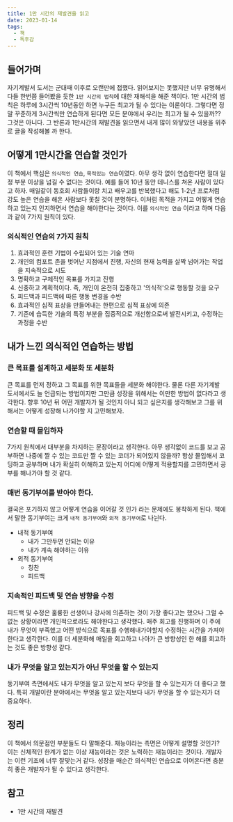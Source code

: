 ```yaml
---
title: 1만 시간의 재발견을 읽고
date: 2023-01-14
tags:
  - 책
  - 독후감
---
```


## 들어가며

자기계발서 도서는 군대때 이후로 오랜만에 접했다. 읽어보지는 못했지만 너무 유명해서 다들 한번쯤 들어봤을 듯한 `1만 시간의 법칙`에 대한 재해석을 해준 책이다. 1만 시간의 법칙은 하루에 3시간씩 10년동안 하면 누구든 최고가 될 수 있다는 이론이다. 그렇다면 정말 꾸준하게 3시간씩만 연습하게 된다면 모든 분야에서 우리는 최고가 될 수 있을까?? 그것은 아니다. 그 반론과 1만시간의 재발견을 읽으면서 내게 많이 와닿았던 내용을 위주로 글을 작성해볼 까 한다.

## 어떻게 1만시간을 연습할 것인가

이 책에서 핵심은 `의식적인 연습`, `목적있는 연습`이였다. 아무 생각 없이 연습한다면 절대 일정 부분 이상을 넘길 수 없다는 것이다. 예를 들어 10년 동안 테니스를 쳐온 사람이 있다고 하자. 매일같이 동호회 사람들이랑 치고 배우고를 반복했다고 해도 1-2년 프로처럼 강도 높은 연습을 해온 사람보다 못칠 것이 분명하다. 이처럼 목적을 가지고 어떻게 연습하고 있는지 인지하면서 연습을 해야한다는 것이다. 이를 `의식적인 연습` 이라고 하며 다음과 같이 7가지 원칙이 있다.

### 의식적인 연습의 7가지 원칙

1. 효과적인 훈련 기법이 수립되어 있는 기술 연마
2. 개인의 컴포트 존을 벗어난 지점에서 진행, 자신의 현재 능력을 살짝 넘어가는 작업을 지속적으로 시도
3. 명확하고 구체적인 목표를 가지고 진행
4. 신중하고 계획적이다. 즉, 개인이 온전히 집중하고 '의식적'으로 행동할 것을 요구
5. 피드백과 피드백에 따른 행동 변경을 수반
6. 효과적인 심적 표상을 만들어내는 한편으로 심적 표상에 의존
7. 기존에 습득한 기술의 특정 부분을 집중적으로 개선함으로써 발전시키고, 수정하는 과정을 수반

## 내가 느낀 의식적인 연습하는 방법

### 큰 목표를 설계하고 세분화 또 세분화

큰 목표를 먼저 정하고 그 목표를 위한 목표들을 세분화 해야한다. 물론 다른 자기계발 도서에서도 늘 언급되는 방법이지만 그만큼 성장을 위해서는 이만한 방법이 없다라고 생각한다. 향후 10년 뒤 어떤 개발자가 될 것인지 아니 되고 싶은지를 생각해보고 그를 위해서는 어떻게 성장해 나가야할 지 고민해보자.

### 연습할 때 몰입하자

7가지 원칙에서 대부분을 차지하는 문장이라고 생각한다. 아무 생각없이 코드를 보고 공부하면 나중에 짤 수 있는 코드만 짤 수 있는 코더가 되어있지 않을까? 항상 몰입해서 코딩하고 공부하며 내가 확실히 이해하고 있는지 어디에 어떻게 적용할지를 고민하면서 공부를 해나가야 할 것 같다.

### 매번 동기부여를 받아야 한다.

결국은 포기하지 않고 어떻게 연습을 이어갈 것 인가 라는 문제에도 봉착하게 된다. 책에서 말한 동기부여는 크게 `내적 동기부여`와 `외적 동기부여`로 나뉜다. 

- 내적 동기부여
    - 내가 그만두면 안되는 이유
    - 내가 계속 해야하는 이유
- 외적 동기부여
    - 칭찬
    - 피드백

### 지속적인 피드백 및 연습 방향을 수정

피드백 및 수정은 훌륭한 선생이나 강사에 의존하는 것이 가장 좋다고는 했으나 그럴 수 없는 상황이라면 개인적으로라도 해야한다고 생각했다. 매주 회고를 진행하며 이 주에 내가 무엇이 부족했고 어떤 방식으로 목표를 수행해내가야할지 수정하는 시간을 가져야 한다고 생각한다. 이를 더 세분화해 매일을 회고하고 나아가 큰 방향성인 한 해를 회고하는 것도 좋은 방향성 같다.

### 내가 무엇을 알고 있는지가 아닌 무엇을 할 수 있는지

동기부여 측면에서도 내가 무엇을 알고 있는지 보다 무엇을 할 수 있는지가 더 좋다고 했다. 특히 개발이란 분야에서는 무엇을 알고 있는지보다 내가 무엇을 할 수 있는지가 더 중요하다. 

## 정리

이 책에서 의문점인 부분들도 다 말해준다. 재능이라는 측면은 어떻게 설명할 것인가? 이는 신체적인 한계가 없는 이상 재능이라는 것은 노력하는 재능이라는 것이다. 개발자는 이런 기조에 너무 잘맞는거 같다. 성장을 매순간 의식적인 연습으로 이어온다면 충분히 좋은 개발자가 될 수 있다고 생각한다.

## 참고

- 1만 시간의 재발견